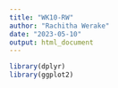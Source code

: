 ```yaml
---
title: "WK10-RW"
author: "Rachitha Werake"
date: "2023-05-10"
output: html_document
---
```


```r
library(dplyr)
library(ggplot2)
```

